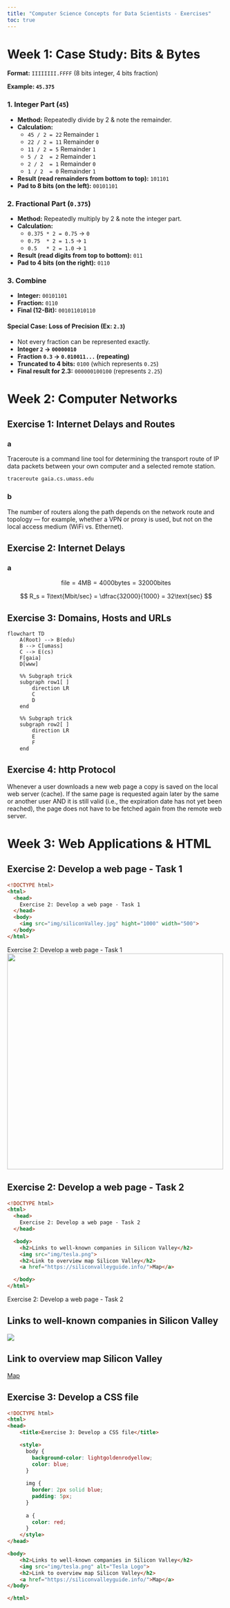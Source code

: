 ```yaml
---
title: "Computer Science Concepts for Data Scientists - Exercises"
toc: true
---
```


# Week 1: Case Study: Bits & Bytes

**Format:** `IIIIIIII.FFFF` (8 bits integer, 4 bits fraction)

**Example: `45.375`**

### 1. Integer Part (`45`)
- **Method:** Repeatedly divide by 2 & note the remainder.
- **Calculation:**
  - `45 / 2 = 22` Remainder `1`
  - `22 / 2 = 11` Remainder `0`
  - `11 / 2 = 5`  Remainder `1`
  - `5 / 2  = 2`  Remainder `1`
  - `2 / 2  = 1`  Remainder `0`
  - `1 / 2  = 0`  Remainder `1`
- **Result (read remainders from bottom to top):** `101101`
- **Pad to 8 bits (on the left):** `00101101`

### 2. Fractional Part (`0.375`)
- **Method:** Repeatedly multiply by 2 & note the integer part.
- **Calculation:**
  - `0.375 * 2 = 0.75` -> `0`
  - `0.75  * 2 = 1.5`  -> `1`
  - `0.5   * 2 = 1.0`  -> `1`
- **Result (read digits from top to bottom):** `011`
- **Pad to 4 bits (on the right):** `0110`

### 3. Combine
- **Integer:** `00101101`
- **Fraction:** `0110`
- **Final (12-Bit):** `001011010110`

#### Special Case: Loss of Precision (Ex: `2.3`)
- Not every fraction can be represented exactly.
- **Integer `2` -> `00000010`**
- **Fraction `0.3` -> `0.010011...` (repeating)**
- **Truncated to 4 bits:** `0100` (which represents `0.25`)
- **Final result for 2.3:** `000000100100` (represents `2.25`)

# Week 2: Computer Networks

## Exercise 1: Internet Delays and Routes

### a

Traceroute is a command line tool for determining the transport route of IP data packets between your own computer and a selected remote station.

```bash
traceroute gaia.cs.umass.edu
```

### b

The number of routers along the path depends on the network route and topology — for example, whether a VPN or proxy is used, but not on the local access medium (WiFi vs. Ethernet).

## Exercise 2: Internet Delays

### a

$$
\text{file} = 4\text{MB} = 4000\text{bytes} = 32000\text{bites}
$$

$$
R_s = 1\text{Mbit/sec} = \dfrac{32000}{1000} = 32\text{sec}
$$

## Exercise 3: Domains, Hosts and URLs

```mermaid
flowchart TD
    A(Root) --> B(edu)
    B --> C[umass]
    C --> E(cs)
    F[gaia]
    D[www]

    %% Subgraph trick
    subgraph row1[ ]
        direction LR
        C
        D
    end

    %% Subgraph trick
    subgraph row2[ ]
        direction LR
        E
        F
    end
```

## Exercise 4: http Protocol

Whenever a user downloads a new web page a copy is saved on the local web server (cache).
If the same page is requested again later by the same or another user AND it is still valid (i.e., the expiration date has not yet been
reached), the page does not have to be fetched again from the remote web server.

# Week 3: Web Applications & HTML

## Exercise 2: Develop a web page - Task 1

```html
<!DOCTYPE html>
<html>
  <head>
    Exercise 2: Develop a web page - Task 1
  </head>
  <body>
    <img src="img/siliconValley.jpg" hight="1000" width="500">
  </body>
</html>
```

```{=html}
<!DOCTYPE html>
<html>
  <head>
    Exercise 2: Develop a web page - Task 1
  </head>
  <body>
    <img src="img/siliconValley.jpg" hight="1000" width="500">
  </body>
</html>
```

## Exercise 2: Develop a web page - Task 2

```html
<!DOCTYPE html>
<html>
  <head>
    Exercise 2: Develop a web page - Task 2
  </head>

  <body>
    <h2>Links to well-known companies in Silicon Valley</h2>
    <img src="img/tesla.png">
    <h2>Link to overview map Silicon Valley</h2>
    <a href="https://siliconvalleyguide.info/">Map</a>

  </body>
</html>
```

```{=html}
<!DOCTYPE html>
<html>
  <head>
    Exercise 2: Develop a web page - Task 2
  </head>

  <body>
    <h2>Links to well-known companies in Silicon Valley</h2>
    <img src="img/tesla.png">
    <h2>Link to overview map Silicon Valley</h2>
    <a href="https://siliconvalleyguide.info/">Map</a>
  </body>

</html>
```

## Exercise 3: Develop a CSS file

```html
<!DOCTYPE html>
<html>
<head>
    <title>Exercise 3: Develop a CSS file</title>

    <style>
      body { 
        background-color: lightgoldenrodyellow;
        color: blue;
      }
      
      img {
        border: 2px solid blue;
        padding: 5px;
      }
      
      a {
        color: red;
      }
    </style>
</head>

<body>
    <h2>Links to well-known companies in Silicon Valley</h2>    
    <img src="img/tesla.png" alt="Tesla Logo">
    <h2>Link to overview map Silicon Valley</h2>
    <a href="https://siliconvalleyguide.info/">Map</a>
</body>

</html>
```